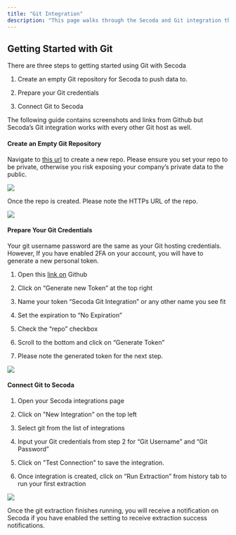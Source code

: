 ```yaml
---
title: "Git Integration"
description: "This page walks through the Secoda and Git integration that Secoda supports"
---
```


## **Getting Started with Git**

There are three steps to getting started using Git with Secoda

1. Create an empty Git repository for Secoda to push data to.

2. Prepare your Git credentials

3. Connect Git to Secoda

The following guide contains screenshots and links from Github but Secoda’s Git integration works with every other Git host as well.

#### Create an Empty Git Repository

Navigate to [this url](https://github.com/new) to create a new repo. Please ensure you set your repo to be private, otherwise you risk exposing your company’s private data to the public.

![](https://secoda.intercom-attachments-1.com/i/o/436142123/0be2233ad5e024e388c18901/Screen_Shot_2021-12-17_at_11.19.54_AM.png)

Once the repo is created. Please note the HTTPs URL of the repo.

![](https://secoda.intercom-attachments-1.com/i/o/436142128/75acb19462d5dc116c597aff/Screen_Shot_2021-12-17_at_11.29.34_AM.png)

#### Prepare Your Git Credentials

Your git username password are the same as your Git hosting credentials. However, If you have enabled 2FA on your account, you will have to generate a new personal token.

1. Open this [link on](https://github.com/settings/tokens) Github

2. Click on “Generate new Token” at the top right

3. Name your token “Secoda Git Integration” or any other name you see fit

4. Set the expiration to “No Expiration”

5. Check the “repo” checkbox

6. Scroll to the bottom and click on “Generate Token”

7. Please note the generated token for the next step.

![](https://secoda.intercom-attachments-1.com/i/o/436142134/847a8df89ec800c2f717a5ef/Screen_Shot_2021-12-17_at_11.27.51_AM.png)

#### Connect Git to Secoda

1. Open your Secoda integrations page

2. Click on "New Integration" on the top left

3. Select git from the list of integrations

4. Input your Git credentials from step 2 for “Git Username” and “Git Password”

5. Click on "Test Connection" to save the integration.

6. Once integration is created, click on “Run Extraction” from history tab to run your first extraction

![](https://3544070331-files.gitbook.io/~/files/v0/b/gitbook-x-prod.appspot.com/o/spaces%2FqxbfBjqa19PllrcxgKxO%2Fuploads%2FEf3e1nnjUnNd7lBcPhLZ%2FScreen%20Shot%202022-07-25%20at%203.38.24%20PM.png?alt=media&token=a9547f7a-55ac-4ab7-b81c-f91c706042c1)

Once the git extraction finishes running, you will receive a notification on Secoda if you have enabled the setting to receive extraction success notifications.
